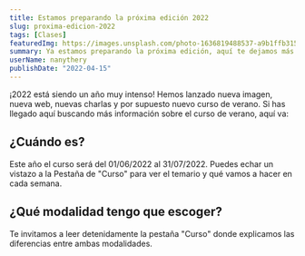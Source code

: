```yaml
---
title: Estamos preparando la próxima edición 2022
slug: proxima-edicion-2022
tags: [Clases]
featuredImg: https://images.unsplash.com/photo-1636819488537-a9b1ffb315ce?ixlib=rb-1.2.1&ixid=MnwxMjA3fDB8MHxwaG90by1wYWdlfHx8fGVufDB8fHx8&auto=format&fit=crop&w=1332&q=80
summary: Ya estamos preparando la próxima edición, aquí te dejamos más detalles sobre plazos, algunas novedades.
userName: nanythery
publishDate: "2022-04-15"
---
```


¡2022 está siendo un año muy intenso! Hemos lanzado nueva imagen, nueva web, nuevas charlas y por supuesto nuevo curso de verano.
Si has llegado aquí buscando más información sobre el curso de verano, aquí va:

## ¿Cuándo es?

Este año el curso será del 01/06/2022 al 31/07/2022. Puedes echar un vistazo a la Pestaña de "Curso" para ver el temario y qué vamos a hacer en cada semana.

## ¿Qué modalidad tengo que escoger?

Te invitamos a leer detenidamente la pestaña "Curso" donde explicamos las diferencias entre ambas modalidades.
